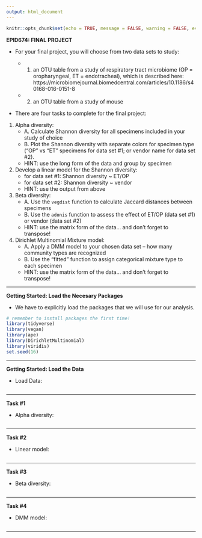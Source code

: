 ```yaml
---
output: html_document
---
```


```r
knitr::opts_chunk$set(echo = TRUE, message = FALSE, warning = FALSE, eval = FALSE)
```

__EPID674: FINAL PROJECT__

* For your final project, you will choose from two data sets to study:

    - (1) an OTU table from a study of respiratory tract microbiome (OP = oropharyngeal, ET = endotracheal), which is described here: https://microbiomejournal.biomedcentral.com/articles/10.1186/s40168-016-0151-8   
    - (2) an OTU table from a study of mouse  

* There are four tasks to complete for the final project:  

1. Alpha diversity:  
    - A. Calculate Shannon diversity for all specimens included in your study of choice  
    - B. Plot the Shannon diversity with separate colors for specimen type ("OP" vs "ET" specimens for data set #1; or vendor name for data set #2).  
    - HINT: use the long form of the data and group by specimen  

2. Develop a linear model for the Shannon diversity:  
    - for data set #1: Shannon diversity ~ ET/OP  
    - for data set #2: Shannon diversity ~ vendor 
    - HINT: use the output from above

3. Beta diversity:
    - A. Use the `vegdist` function to calculate Jaccard distances between specimens
    - B. Use the `adonis` function to assess the effect of ET/OP (data set #1) or vendor (data set #2)
    - HINT: use the matrix form of the data... and don't forget to transpose!

4. Dirichlet Multinomial Mixture model:
    - A. Apply a DMM model to your chosen data set -- how many community types are recognized
    - B. Use the "fitted" function to assign categorical mixture type to each specimen
    - HINT: use the matrix form of the data... and don't forget to transpose!



***

__Getting Started: Load the Necesary Packages__

* We have to explicitly load the packages that we will use for our analysis.

```r

# remember to install packages the first time!
library(tidyverse)
library(vegan)
library(ape)
library(DirichletMultinomial)
library(viridis)
set.seed(16)


```

***

__Getting Started: Load the Data__

* Load Data:

```r





```

***

__Task #1__

* Alpha diversity:

```r





```

***

__Task #2__

* Linear model:

```r





```

***

__Task #3__

* Beta diversity:

```r





```

***

__Task #4__

* DMM model:

```r





```

***


